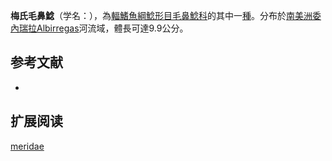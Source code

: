 {{Speciesbox
| name = 梅氏毛鼻鯰
| image = 
| image_width = 
| status = NE
| status_system = IUCN3.1
| genus = Trichomycterus
| species = meridae
| authority = [[Costa|Costa]], 1992
| synonyms = 
}}

'''梅氏毛鼻鯰'''（学名：''{{lang|en|Trichomycterus meridae}}''），為[[輻鰭魚綱|輻鰭魚綱]][[鯰形目|鯰形目]][[毛鼻鯰科|毛鼻鯰科]]的其中一[[種|種]]。分布於[[南美洲|南美洲]][[委內瑞拉|委內瑞拉]]Albirregas河流域，體長可達9.9公分。

==参考文献==
*{{FishBase_species|genus=Trichomycterus|species=meridae|year=2011|month=12}}

== 扩展阅读 ==
{{refbegin}}
{{wikispecies-inline|Trichomycterus meridae|梅氏毛鼻鯰}}
{{refend}}
{{Taxonbar|from=Q3758425}}

[[Category:毛鼻鯰属|meridae]]


{{鯰形目小作品}}